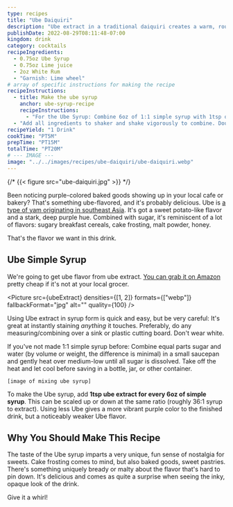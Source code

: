 ```yaml
---
type: recipes
title: "Ube Daiquiri"
description: "Ube extract in a traditional daiquiri creates a warm, round flavor and a pitch-black look."
publishDate: 2022-08-29T08:11:48-07:00
kingdom: drink
category: cocktails
recipeIngredients:
  - 0.75oz Ube Syrup
  - 0.75oz Lime juice
  - 2oz White Rum
  - "Garnish: Lime wheel"
# array of specific instructions for making the recipe
recipeInstructions:
  - title: Make the ube syrup
    anchor: ube-syrup-recipe
    recipeInstructions:
      - "For the Ube Syrup: Combine 6oz of 1:1 simple syrup with 1tsp of Ube extract. Shake vigorously to combine."
  - "Add all ingredients to shaker and shake vigorously to combine. Double-strain into a chilled glass and garnish with a lime wheel."
recipeYield: "1 Drink"
cookTime: "PT5M"
prepTime: "PT15M"
totalTime: "PT20M"
# --- IMAGE ---
image: "../../images/recipes/ube-daiquiri/ube-daiquiri.webp"
---
```




{/* {{< figure src="ube-daiquiri.jpg" >}} */}

Been noticing purple-colored baked goods showing up in your local cafe or bakery? That's something ube-flavored, and it's probably delicious. Ube is [a type of yam originating in southeast Asia](https://en.wikipedia.org/wiki/Dioscorea_alata). It's got a sweet potato-like flavor and a stark, deep purple hue. Combined with sugar, it's reminiscent of a lot of flavors: sugary breakfast cereals, cake frosting, malt powder, honey.

That's the flavor we want in this drink.

## Ube Simple Syrup

We're going to get ube flavor from ube extract. [You can grab it on Amazon](https://www.amazon.com/gp/product/B07JH4NG6R/) pretty cheap if it's not at your local grocer.

<Picture
  src={ubeExtract}
  densities={[1, 2]}
  formats={["webp"]}
  fallbackFormat="jpg"
  alt=""
  quality={100}
/>

Using Ube extract in syrup form is quick and easy, but be very careful: It's great at instantly staining _anything_ it touches. Preferably, do any measuring/combining over a sink or plastic cutting board. Don't wear white.

If you've not made 1:1 simple syrup before: Combine equal parts sugar and water (by volume or weight, the difference is minimal) in a small saucepan and gently heat over medium-low until all sugar is dissolved. Take off the heat and let cool before saving in a bottle, jar, or other container.

```
[image of mixing ube syrup]
```

To make the Ube syrup, add **1tsp ube extract for every 6oz of simple syrup**. This can be scaled up or down at the same ratio (roughly 36:1 syrup to extract). Using less Ube gives a more vibrant purple color to the finished drink, but a noticeably weaker Ube flavor.

## Why You Should Make This Recipe

The taste of the Ube syrup imparts a very unique, fun sense of nostalgia for sweets. Cake frosting comes to mind, but also baked goods, sweet pastries. There's something uniquely bready or malty about the flavor that's hard to pin down. It's delicious and comes as quite a surprise when seeing the inky, opaque look of the drink.

Give it a whirl!
